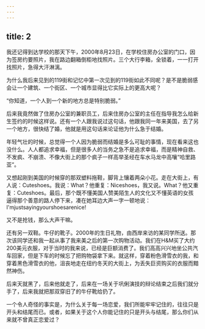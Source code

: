 ```yaml
---
---
---
```

title: 2
---




我还记得到达学校的那天下午，2000年8月23日，在学校住房办公室的门口，因为签房约要照片，我在路边翻箱倒柜地找照片。三个大行李箱，全锁着，一一打开找照片，急得大汗淋漓。

为什么我后来见到的119街和记忆中第一次见到的119街如此不同呢？是不是脆弱感会让一个建筑、一个街区、一个城市显得比它实际上的更高大呢？

“你知道，一个人到一个新的地方总是特别脆弱。”

后来我竟然做了住房办公室的兼职员工，后来住房办公室的主任在指导我怎么给新生签约的时候这样说。还有一个人跟我说过这句话，他跟我同一年来美国，去了另一个地方，很快结了婚，他就是用这句话来论证他为什么急于结婚。

年轻气壮的时候，总觉得一个人因为脆弱而结婚是多么可耻的事情，现在看来这也没什么。人人都追求幸福，但是很多人的当务之急不是追求幸福，而是精神自救、不发疯、不崩溃、不像大街上的那个疯子一样高举圣经在车水马龙中高嚷“哈里路亚”。

又想起刚到美国的时候穿的那双塑料拖鞋，脚背上镶着两朵小花。走在大街上，有人说：Cuteshoes。我说：What？他重复：Niceshoes，我又说。What？他又重复：Cuteshoes。最后，那个既不懂美国人赞美陌生人的文化又不懂英语的女孩逼得那个善意的路人停下来，凑在她耳边大声一字一顿地说：I'mjustsayingyourshoesarenice!

又不是抢钱，那么大声干嘛。

还有另一双鞋。牛仔的靴子。2000年的生日礼物，由西岸来访的某同学所送。那次该同学还和我一起从事了我来美之后的第一次购物活动。我们在H&M买了大约200美元衣服，对于当时的我来说，已经是巨额消费了。我们高高兴兴地坐公共汽车回家，但是下车的时候忘了把购物袋拿下来。就这样，穿着粉色滑雪衣的我，和穿着黑色滑雪衣的他，沮丧地走在纽约冬天的大街上，为丢失巨资购买的衣服而黯然神伤。

后来天就黑了，后来他就走了，后来在一场关于巩俐演技的辩论结束之后我们就分手了，后来我就把那双穿旧了的牛仔靴给扔了。

一个令人奇怪的事实是，为什么关于每一场恋爱，我们所能牢牢记住的，往往只是开头和结尾而已。或者，如果关于这个人你能记住的只是开头与结尾，那么你们从来就不曾真正恋爱过？